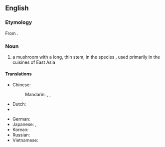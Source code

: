==English==
{{rfi}}
{{wikipedia|Enokitake}}

===Etymology===
From {{etyl|ja|en}} {{term|えのき茸|tr=enokitake|lang=ja}}.

===Noun===
{{en-noun|head=[[enoki]] [[mushroom]]}}

# a mushroom with a long, thin stem, in the species {{taxlink|Flammulina velutina|species|noshow=1}}, used primarily in the cuisines of East Asia

====Translations====
{{trans-top|mushroom of ''Flammulina''}}
* Chinese:
*: Mandarin: {{t+|cmn|金針菇|sc=Hani}}, {{t+|cmn|金针菇|tr=jīnzhēngū|sc=Hani}}, {{t|cmn|Опёнок зимний|tr=jīngū|alt=金菇|sc=Hani}}
* Dutch: {{t|nl|fluweelpootje|n}}
* {{trreq|Finnish}}
{{trans-mid}}
* German: {{t+|de|Samtfußrübling|m}}
* Japanese: {{t|ja|えのき茸|tr=enokitake}}, {{t|ja|滑茸|tr=なめたけ, nametake|sc=Jpan}}
* Korean: {{t|ko|팽이버섯}}
* Russian: {{t|ru|эно́ки|m|sc=Cyrl}}
* Vietnamese: {{t|vi|nấm kim châm}}
{{trans-bottom}}